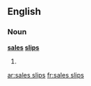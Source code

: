 ==English==

===Noun===
'''[[sales]] [[slip]]s'''

# {{plural of|[[sales slip]]}}

[[ar:sales slips]]
[[fr:sales slips]]